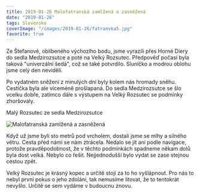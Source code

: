 ```yaml
---
title: 2019-01-26 Malofatranská zamlžená a zasněžená
date: "2019-01-26"
tags: Slovensko
coverImage: "/images/2019-01-26/fatranska5.jpg"
favorite: true
---
```


<CustomImage
  src="/images/2019-01-26/fatranska5.jpg"
  alt="Malofatranská zamlžená a zasněžená"
  size="horizontalLarge"
/>

Ze Štefanové, oblíbeného výchozího bodu, jsme vyrazili přes Horné Diery do sedla Medzirozsutce a poté na Velký Rozsutec. Předpověď počasí byla taková "univerzální šedá", což se také potvrdilo. Sluníčko a modrou oblohu jsme celý den neviděli.

<LayoutGrid3Col>

<CustomImage
  src="/images/2019-01-26/fatranska1.jpg"
  alt="Malofatranská zamlžená a zasněžená"
  size="horizontalLarge"
/>

<CustomImage
  src="/images/2019-01-26/fatranska2.jpg"
  alt="Malofatranská zamlžená a zasněžená"
  size="horizontalLarge"
/>

<CustomImage
  src="/images/2019-01-26/fatranska4.jpg"
  alt="Malofatranská zamlžená a zasněžená"
  size="horizontalLarge"
/>

</LayoutGrid3Col>

Po vydatném sněžení z minulých dní byly kolem nás hromady sněhu. Cestička byla ale víceméně prošlapaná. Do sedla Medzirozsutce se šlo vcelku dobře, zatímco dále s výstupem na Velký Rozsutec se podmínky zhoršovaly.

<CustomImage
  src="/images/2019-01-26/fatranska3.jpg"
  alt="Malofatranská zamlžená a zasněžená"
  size="horizontalLarge"
/>
Malý Rozsutec ze sedla Medzirozsutce

<div className="flex justify-center pb-2">
  <Image
    src="/images/2019-01-26/fatranska6.jpg"
    alt="Malofatranská zamlžená a zasněžená"
    width={1024}
    height={768}
  />
</div>

Když už jsme byli sto metrů pod vrcholem, dostali jsme se mlhy a silného větru. Cesta před námi se nám ztrácela. Nedalo se jít ani podle navigace, protože pravděpodobnost, že v těchto podmínkách spadneme někam dolů byla dost velká. Nebylo co řešit. Nejjednodušší bylo vydat se zase stejnou cestou zpět.

Velký Rozsutec je krásný kopec a určitě stojí za to ho vyšlápnout. Pro nás to nebyl první pokus o jeho zdolání, tak nemusíme litovat, že to tentokrát nevyšlo. Určitě se sem vydáme v budoucnu znovu.
